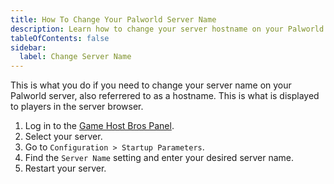 ```yaml
---
title: How To Change Your Palworld Server Name
description: Learn how to change your server hostname on your Palworld server.
tableOfContents: false
sidebar:
  label: Change Server Name
---
```


This is what you do if you need to change your server name on your Palworld server, also referrered to as a hostname. This is what is displayed to players in the server browser.

1. Log in to the [Game Host Bros Panel](https://panel.gamehostbros.com/).
2. Select your server.
3. Go to `Configuration > Startup Parameters`.
4. Find the `Server Name` setting and enter your desired server name.
5. Restart your server.